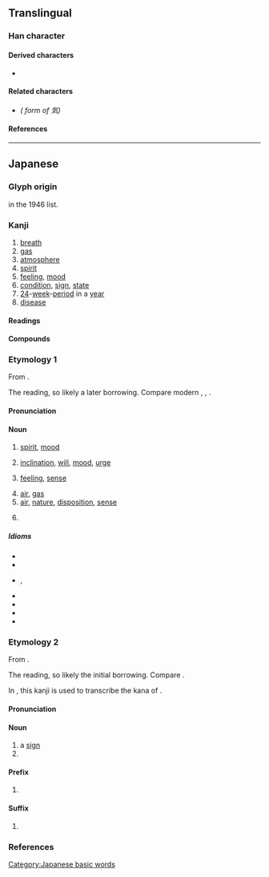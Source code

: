 {{also|氣|气|炁}}
{{character info/new}}
==Translingual==
{{stroke order|strokes=6|type=jbw}}
{{Han simplified forms|氣|気|气}}

===Han character===
{{Han char|rn=84|rad=气|as=02|sn=6|four=80417|canj=ONK|ids=⿹气㐅}}

====Derived characters====
* {{l|mul|[[𭰑]], [[𪽺]]}}

====Related characters====
* {{l|mul|[[氣]]}} ''({{w|Kyūjitai}} form of 気)''

====References====
{{Han ref|kx=0599.041|dkj=17046|dj=0990.170|hdz=32010.031|uh=6C17}}

----

==Japanese==

===Glyph origin===
{{Han simp|氣|f=米|t=㐅}} in the 1946 {{w|Tōyō kanji}} list.

===Kanji===
{{ja-kanji forms|気|氣}}
{{ja-kanji|grade=1|rs=气02|kyu=氣}}

# [[breath]]
# [[gas]]
# [[atmosphere]]
# [[spirit]]
# [[feeling]], [[mood]]
# [[condition]], [[sign]], [[state]]
# [[24]]-[[week]]-[[period]] in a [[year]]
# [[disease]]

====Readings====
{{ja-readings
|goon=け
|kanon=き
|kun=いき-
}}

====Compounds====
{{der3
|ja|{{ja-r|電%気|でん%き}}
|{{ja-r|土%気|ど%き}}
|{{ja-r|怒%気|ど%き}}
|{{ja-r|元%気|げん%き}}
|{{ja-r|本%気|ほん%き}}
|{{ja-r|意%気|い%き}}
|{{ja-r|陰%気|いん%き}}
|{{ja-r|邪%気|じゃ%き}}
|{{ja-r|蒸%気|じょう%き|steam}}
|{{ja-r|火%気|か%き}}
|{{ja-r|風%気|かざ%け}}
|{{ja-r|気%化|き%か}}
|{{ja-r|鬼%気|き%き}}
|{{ja-r|気%味|き%み}}, {{ja-r|気%味|-ぎ%み}}
|{{ja-r|気%力|き%りょく}}
|{{ja-r|気%相|き%そう|[[gaseous phase]]}}
|{{ja-r|気%息|き%そく}}
|{{ja-r|気%体|き%たい}}
|{{ja-r|空%気|くう%き}}
|{{ja-r|熱%気|ねっ%き}}
|{{ja-r|眠%気|ねむ%け}}
|{{ja-r|冷%気|れい%き}}
|{{ja-r|霊%気|れい%き}}
|{{ja-r|殺%気|さっ%き}}
|{{ja-r|生%気|せい%き}}
|{{ja-r|心%気|しん%き}}
|{{ja-r|神%気|しん%き}}
|{{ja-r|沼%気|しょう%き}}
|{{ja-r|水%気|すい%き}}
|{{ja-r|帯%気%音|たい%き%おん}}
|{{ja-r|天%気|てん%き}}
|{{ja-r|悪%気|わる%ぎ}}
|{{ja-r|妖%気|よう%き}}
|{{ja-r|陽%気|よう%き}}
|{{ja-r|勇%気|ゆう%き}}
|{{ja-r|気%配|け%はい}}
}}

===Etymology 1===
{{wp|lang=ja}}
{{ja-kanjitab|き|yomi=o}}

From {{der|ja|ltc|sort=き|-}} {{ltc-l|氣|id=1}}.

The ''{{ll|ja|漢音|kan'on}}'' reading, so likely a later borrowing. Compare modern {{cog|cmn|氣|tr=qi}}, {{cog|mnp|氣|tr=ki̿}}, {{cog|nan|氣|tr=khì}}.

====Pronunciation====
{{ja-pron|yomi=kanon|き|acc=0|acc_ref=DJR,NHK}}

====Noun====
{{ja-noun|kyu=氣|き}}

# [[spirit]], [[mood]]
#: {{ja-usex|遊ぶ'''気'''満々|あそぶ '''き''' まんまん|brimming with '''desire''' to go and play}}
# [[inclination]], [[will]], [[mood]], [[urge]]
#: {{ja-usex|'''気'''が向いたら連絡してね。|'''き''' が むいたら れんらく して ね。|Feel free to contact me if you feel like it (''lit.'' if your '''mood''' faces towards it).}}
#: {{ja-usex|なんとなくやる'''気'''が出ない。|なん-と-なく やる '''き''' が でない。|I just somehow don't feel like doing it. (''lit.'' My '''urge''' to do it just isn't coming out.)}}
# [[feeling]], [[sense]]
#: {{ja-usex|なんか変な'''気'''がするんだよね。|なんか へん な '''き''' が する ん だ よ ね。|Something feels kind of off, doesn't it?}}
# [[air]], [[gas]]
# [[air]], [[nature]], [[disposition]], [[sense]]
#: {{ja-usex|大人%気ない人|おとな%げ ない ひと|childish person (''lit.'' person without an adult '''air''')}}
# {{rfdef|ja}}

=====Idioms=====
{{der-top|Idioms}}
* {{ja-r|気がする|き が する}}
* {{ja-r|気を付けて|き を つけて}}
* {{ja-r|気に食わない|き に くわない|rom=-}}, {{ja-r|気にくわない|き に くわない}}
* {{ja-r|気がある|き が ある}}
* {{ja-r|気になる|き に なる}}
* {{ja-r|気に入る|き に いる}}
* {{ja-r|気が向く|き が むく}}
{{der-bottom}}

===Etymology 2===
{{ja-kanjitab|け|yomi=o}}

From {{der|ja|ltc|sort=き|-}} {{ltc-l|氣|id=1}}.

The ''{{ll|ja|呉音|goon}}'' reading, so likely the initial borrowing. Compare {{cog|cdo|氣|tr=ké}}.

In {{w|Old Japanese}}, this kanji is used to transcribe the {{m|ja|借音|tr=shakuon}} kana of {{IPAfont|⟨ke<sub>2</sub>⟩}}.

====Pronunciation====
{{ja-pron|yomi=goon|け|acc=1|acc_ref=DJR,NHK|acc2=0|acc2_ref=DJR,NHK}}

====Noun====
{{ja-noun|kyu=氣|け}}

# a [[sign]]
# {{rfdef|ja|sort=け}}

====Prefix====
{{ja-pos|prefix|kyu=氣|け}}

# {{rfdef|ja|sort=け}}

====Suffix====
{{ja-pos|suffix|kyu=氣|け}}

# {{rfdef|ja|sort=け}}

===References===
<references/>

[[Category:Japanese basic words]]